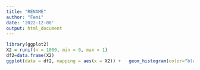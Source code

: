 ---
title: "RENAME"
author: "Femi"
date: '2022-12-08'
output: html_document
---

```{r}

library(ggplot2)
X2 = runif(n = 1000, min = 0, max = 1) 
df2=data.frame(X2) 
ggplot(data = df2, mapping = aes(x = X2)) +   geom_histogram(color="black", fill="blue", binwidth=0.05) 


```


